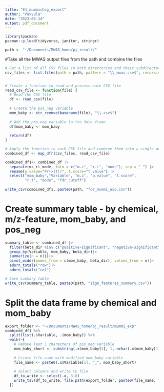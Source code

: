 ```yaml
---
title: "04_mummichog_export"
author: "Puvvula"
date: "2023-03-14"
output: pdf_document
---
```


```r
library(pacman)
pacman::p_load(tidyverse, janitor, stringr)

path <- "~/Documents/MWAS_home/pj_result/"
```


#Take all the MWAS output files from the path and combine the files
```r
# Get a list of all CSV files in both directories and their subdirectories
csv_files <- list.files(path = path, pattern = "\\_mwas.csv$", recursive = TRUE, full.names = TRUE)


# Create a function to read and process each CSV file
read_csv_file <- function(file) {
  # Read the CSV file
  df <- read_csv(file)
  
  # Create the pos_neg variable
  mom_baby <- str_remove(basename(file), "\\.csv$")
  
  # Add the pos_neg variable to the data frame
  df$mom_baby <- mom_baby
  
  return(df)
}

# Apply the function to each CSV file and combine them into a single data frame
combined_df <- map_dfr(csv_files, read_csv_file)

combined_df1<- combined_df |>
  separate(mz_rt_mode, into = c("m.z", "r.t", "mode"), sep = "_") |>
  rename(p.value="Pr(>|t|)", t.score="t value") |>
  select("mom_baby","Variable", "m.z", "p.value", "t.score", 
         "r.t", "mode", "fdr_cutoff")
  
write_csv(combined_df1, paste0(path, "for_mummi_exp.csv"))
```


# Create summary table - by chemical, m/z-feature, mom_baby, and pos_neg
```r
summary_table <- combined_df |>
  filter(beta_dir %in% c("positive-significant", "negative-significant")) |>
  group_by(Variable, mom_baby, beta_dir)|>
  summarize(n = n())|>
  pivot_wider(names_from = c(mom_baby, beta_dir), values_from = n)|> 
  adorn_totals("row")|> 
  adorn_totals("col")

# Save summary table
write_csv(summary_table, paste0(path, "sign_features_summary.csv"))
```

# Split the data frame by chemical and mom_baby
```r
export_folder <- "~/Documents/MWAS_home/pj_result/mummi_exp"
combined_df1 %>% 
  split(list(.$Variable, .$mom_baby)) %>% 
  walk(~{
    # Remove last 5 characters of pos_neg variable
    mom_baby_short <- substring(.x$mom_baby[1], 1, nchar(.x$mom_baby[1])-5)
    
    # Create file name with modified mom_baby variable
    file_name <- paste0(.x$Variable[1], "_", mom_baby_short)
    
    # Select columns and write to file
    df_to_write <- select(.x, 3:8)
    write_tsv(df_to_write, file.path(export_folder, paste0(file_name, ".txt")))
  })


```


